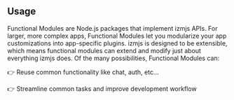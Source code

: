 ## Usage

Functional Modules are Node.js packages that implement izmjs APIs. For larger, more complex apps, Functional Modules let you modularize your app customizations into app-specific plugins.
izmjs is designed to be extensible, which means functional modules can extend and modify just about everything izmjs does.
Of the many possibilities, Functional Modules can:

👉 Reuse common functionality like chat, auth, etc…

👉 Streamline common tasks and improve development workflow
